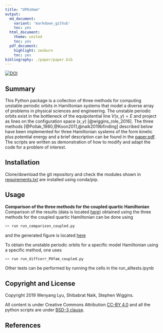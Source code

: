 ```yaml
---
title: "UPOsHam"
output:
  md_document:
    variant: 'markdown_github'
    toc: yes
  html_document:
    theme: united
    toc: yes
  pdf_document:
    highlight: zenburn
    toc: yes
bibliography: ./paper/paper.bib
---
```


[![DOI](https://zenodo.org/badge/DOI/10.5281/zenodo.3373396.svg)](https://doi.org/10.5281/zenodo.3373396)

## Summary

This Python package is a collection of three methods for computing unstable periodic orbits in Hamiltonian systems that model a diverse array of problems in physical sciences and engineering. The unstable periodic orbits exist in the bottleneck of the equipotential line $V(x,y) = E$ and project as lines on the configuration space $(x,y)$ [@wiggins_role_2016]. The three methods [@Pollak_1980,@Koon2011,@naik2019bfinding] described below have been implemented for three Hamiltonian systems of the form kinetic plus potential energy and a brief description can be found in the [paper.pdf](https://github.com/WyLyu/UPOsHam/tree/master/paper/paper.pdf). The scripts are written as demonstration of how to modify and adapt the code for a problem of interest. 

## Installation

Clone/download the git repository and check the modules shown in [requirements.txt](https://github.com/WyLyu/UPOsHam/tree/master/requirements.txt) are installed using conda/pip.

## Usage

__Comparison of the three methods for the coupled quartic Hamiltonian__
Comparison of the results (data is located [here](https://github.com/WyLyu/UPOsHam/tree/master/data)) obtained using the three methods for the coupled quartic Hamiltonian can be done using

```python
>> run run_comparison_coupled.py
```
and the generated figure is located [here](tests/comparison_coupled.pdf)

To obtain the unstable periodic orbits for a specific model Hamiltonian using a specific method, one uses

```python
>> run run_diffcorr_POfam_coupled.py
```

Other tests can be performed by running the cells in the run_alltests.ipynb


## Copyright and License
Copyright 2019 Wenyang Lyu, Shibabrat Naik, Stephen Wiggins. 

All content is under Creative Commons Attribution [CC-BY 4.0](https://creativecommons.org/licenses/by/4.0/legalcode.txt) and all the python scripts are under [BSD-3 clause](https://github.com/WyLyu/UPOsHam/blob/master/LICENSE).

## References






